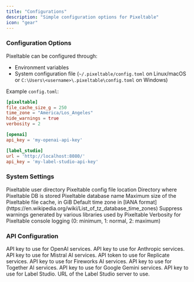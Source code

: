 ```yaml
---
title: "Configurations"
description: "Simple configuration options for Pixeltable"
icon: "gear"
---
```


### Configuration Options
Pixeltable can be configured through:
- Environment variables
- System configuration file (`~/.pixeltable/config.toml` on Linux/macOS or `C:\Users\<username>\.pixeltable\config.toml` on Windows)

Example `config.toml`:
```toml
[pixeltable]
file_cache_size_g = 250
time_zone = "America/Los_Angeles"
hide_warnings = true
verbosity = 2

[openai]
api_key = 'my-openai-api-key'

[label_studio]
url = 'http://localhost:8080/'
api_key = 'my-label-studio-api-key'
```

### System Settings

<ResponseField name="PIXELTABLE_HOME" type="string" default="~/.pixeltable">
  Pixeltable user directory
</ResponseField>

<ResponseField name="PIXELTABLE_CONFIG" type="string" default="$PIXELTABLE_HOME/config.toml">
  Pixeltable config file location
</ResponseField>

<ResponseField name="PIXELTABLE_PGDATA" type="string" default="$PIXELTABLE_HOME/pgdata">
  Directory where Pixeltable DB is stored
</ResponseField>

<ResponseField name="PIXELTABLE_DB" type="string" default="pixeltable">
  Pixeltable database name
</ResponseField>

<ResponseField name="PIXELTABLE_FILE_CACHE_SIZE_G" type="float" required>
  Maximum size of the Pixeltable file cache, in GiB
</ResponseField>

<ResponseField name="PIXELTABLE_TIME_ZONE" type="string" default="system time zone">
  Default time zone in [IANA format](https://en.wikipedia.org/wiki/List_of_tz_database_time_zones)
</ResponseField>

<ResponseField name="PIXELTABLE_HIDE_WARNINGS" type="boolean" default={false}>
  Suppress warnings generated by various libraries used by Pixeltable
</ResponseField>

<ResponseField name="PIXELTABLE_VERBOSITY" type="integer" default={1}>
  Verbosity for Pixeltable console logging (0: minimum, 1: normal, 2: maximum)
</ResponseField>

### API Configuration

<ResponseField name="OPENAI_API_KEY" type="string">
  API key to use for OpenAI services.
</ResponseField>

<ResponseField name="ANTHROPIC_API_KEY" type="string">
  API key to use for Anthropic services.
</ResponseField>

<ResponseField name="MISTRAL_API_KEY" type="string">
  API key to use for Mistral AI services.
</ResponseField>

<ResponseField name="REPLICATE_API_TOKEN" type="string">
  API token to use for Replicate services.
</ResponseField>

<ResponseField name="FIREWORKS_API_KEY" type="string">
  API key to use for Fireworks AI services.
</ResponseField>

<ResponseField name="TOGETHER_API_KEY" type="string">
  API key to use for Together AI services.
</ResponseField>

<ResponseField name="GEMINI_API_KEY" type="string">
  API key to use for Google Gemini services.
</ResponseField>

<ResponseField name="LABEL_STUDIO_API_KEY" type="string">
  API key to use for Label Studio.
</ResponseField>

<ResponseField name="LABEL_STUDIO_URL" type="string">
  URL of the Label Studio server to use.
</ResponseField>